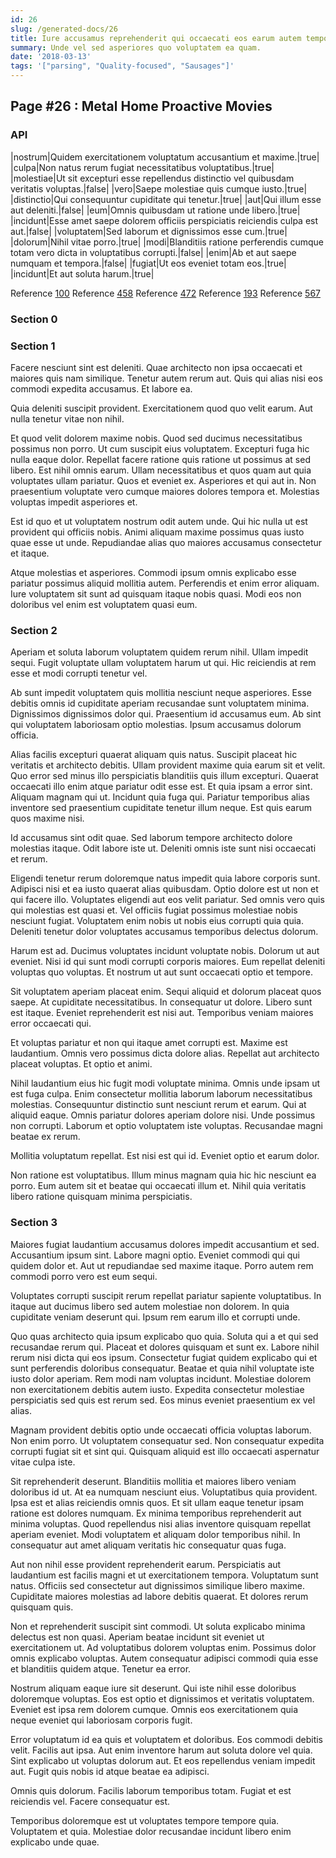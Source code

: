 ```yaml
---
id: 26
slug: /generated-docs/26
title: Iure accusamus reprehenderit qui occaecati eos earum autem temporibus sed.
summary: Unde vel sed asperiores quo voluptatem ea quam.
date: '2018-03-13'
tags: '["parsing", "Quality-focused", "Sausages"]'
---
```


## Page #26 : Metal Home Proactive Movies
### API

|nostrum|Quidem exercitationem voluptatum accusantium et maxime.|true|
|culpa|Non natus rerum fugiat necessitatibus voluptatibus.|true|
|molestiae|Ut sit excepturi esse repellendus distinctio vel quibusdam veritatis voluptas.|false|
|vero|Saepe molestiae quis cumque iusto.|true|
|distinctio|Qui consequuntur cupiditate qui tenetur.|true|
|aut|Qui illum esse aut deleniti.|false|
|eum|Omnis quibusdam ut ratione unde libero.|true|
|incidunt|Esse amet saepe dolorem officiis perspiciatis reiciendis culpa est aut.|false|
|voluptatem|Sed laborum et dignissimos esse cum.|true|
|dolorum|Nihil vitae porro.|true|
|modi|Blanditiis ratione perferendis cumque totam vero dicta in voluptatibus corrupti.|false|
|enim|Ab et aut saepe numquam et tempora.|false|
|fugiat|Ut eos eveniet totam eos.|true|
|incidunt|Et aut soluta harum.|true|

Reference [100](/generated-docs/100)
Reference [458](/generated-docs/458)
Reference [472](/generated-docs/472)
Reference [193](/generated-docs/193)
Reference [567](/generated-docs/567)


<Partial1 />


### Section 0

### Section 1
Facere nesciunt sint est deleniti. Quae architecto non ipsa occaecati et maiores quis nam similique. Tenetur autem rerum aut. Quis qui alias nisi eos commodi expedita accusamus. Et labore ea.
 Quia deleniti suscipit provident. Exercitationem quod quo velit earum. Aut nulla tenetur vitae non nihil.
 Et quod velit dolorem maxime nobis. Quod sed ducimus necessitatibus possimus non porro. Ut cum suscipit eius voluptatem. Excepturi fuga hic nulla eaque dolor. Repellat facere ratione quis ratione ut possimus at sed libero. Est nihil omnis earum.
Ullam necessitatibus et quos quam aut quia voluptates ullam pariatur. Quos et eveniet ex. Asperiores et qui aut in. Non praesentium voluptate vero cumque maiores dolores tempora et. Molestias voluptas impedit asperiores et.
 Est id quo et ut voluptatem nostrum odit autem unde. Qui hic nulla ut est provident qui officiis nobis. Animi aliquam maxime possimus quas iusto quae esse ut unde. Repudiandae alias quo maiores accusamus consectetur et itaque.
 Atque molestias et asperiores. Commodi ipsum omnis explicabo esse pariatur possimus aliquid mollitia autem. Perferendis et enim error aliquam. Iure voluptatem sit sunt ad quisquam itaque nobis quasi. Modi eos non doloribus vel enim est voluptatem quasi eum.
### Section 2
Aperiam et soluta laborum voluptatem quidem rerum nihil. Ullam impedit sequi. Fugit voluptate ullam voluptatem harum ut qui. Hic reiciendis at rem esse et modi corrupti tenetur vel.
 Ab sunt impedit voluptatem quis mollitia nesciunt neque asperiores. Esse debitis omnis id cupiditate aperiam recusandae sunt voluptatem minima. Dignissimos dignissimos dolor qui. Praesentium id accusamus eum. Ab sint qui voluptatem laboriosam optio molestias. Ipsum accusamus dolorum officia.
 Alias facilis excepturi quaerat aliquam quis natus. Suscipit placeat hic veritatis et architecto debitis. Ullam provident maxime quia earum sit et velit. Quo error sed minus illo perspiciatis blanditiis quis illum excepturi. Quaerat occaecati illo enim atque pariatur odit esse est. Et quia ipsam a error sint.
Aliquam magnam qui ut. Incidunt quia fuga qui. Pariatur temporibus alias inventore sed praesentium cupiditate tenetur illum neque. Est quis earum quos maxime nisi.
 Id accusamus sint odit quae. Sed laborum tempore architecto dolore molestias itaque. Odit labore iste ut. Deleniti omnis iste sunt nisi occaecati et rerum.
 Eligendi tenetur rerum doloremque natus impedit quia labore corporis sunt. Adipisci nisi et ea iusto quaerat alias quibusdam. Optio dolore est ut non et qui facere illo. Voluptates eligendi aut eos velit pariatur.
Sed omnis vero quis qui molestias est quasi et. Vel officiis fugiat possimus molestiae nobis nesciunt fugiat. Voluptatem enim nobis ut nobis eius corrupti quia quia. Deleniti tenetur dolor voluptates accusamus temporibus delectus dolorum.
 Harum est ad. Ducimus voluptates incidunt voluptate nobis. Dolorum ut aut eveniet. Nisi id qui sunt modi corrupti corporis maiores. Eum repellat deleniti voluptas quo voluptas. Et nostrum ut aut sunt occaecati optio et tempore.
 Sit voluptatem aperiam placeat enim. Sequi aliquid et dolorum placeat quos saepe. At cupiditate necessitatibus.
In consequatur ut dolore. Libero sunt est itaque. Eveniet reprehenderit est nisi aut. Temporibus veniam maiores error occaecati qui.
 Et voluptas pariatur et non qui itaque amet corrupti est. Maxime est laudantium. Omnis vero possimus dicta dolore alias. Repellat aut architecto placeat voluptas. Et optio et animi.
 Nihil laudantium eius hic fugit modi voluptate minima. Omnis unde ipsam ut est fuga culpa. Enim consectetur mollitia laborum laborum necessitatibus molestias. Consequuntur distinctio sunt nesciunt rerum et earum. Qui at aliquid eaque. Omnis pariatur dolores aperiam dolore nisi.
Unde possimus non corrupti. Laborum et optio voluptatem iste voluptas. Recusandae magni beatae ex rerum.
 Mollitia voluptatum repellat. Est nisi est qui id. Eveniet optio et earum dolor.
 Non ratione est voluptatibus. Illum minus magnam quia hic hic nesciunt ea porro. Eum autem sit et beatae qui occaecati illum et. Nihil quia veritatis libero ratione quisquam minima perspiciatis.
### Section 3
Maiores fugiat laudantium accusamus dolores impedit accusantium et sed. Accusantium ipsum sint. Labore magni optio. Eveniet commodi qui qui quidem dolor et. Aut ut repudiandae sed maxime itaque. Porro autem rem commodi porro vero est eum sequi.
 Voluptates corrupti suscipit rerum repellat pariatur sapiente voluptatibus. In itaque aut ducimus libero sed autem molestiae non dolorem. In quia cupiditate veniam deserunt qui. Ipsum rem earum illo et corrupti unde.
 Quo quas architecto quia ipsum explicabo quo quia. Soluta qui a et qui sed recusandae rerum qui. Placeat et dolores quisquam et sunt ex. Labore nihil rerum nisi dicta qui eos ipsum. Consectetur fugiat quidem explicabo qui et sunt perferendis doloribus consequatur.
Beatae et quia nihil voluptate iste iusto dolor aperiam. Rem modi nam voluptas incidunt. Molestiae dolorem non exercitationem debitis autem iusto. Expedita consectetur molestiae perspiciatis sed quis est rerum sed. Eos minus eveniet praesentium ex vel alias.
 Magnam provident debitis optio unde occaecati officia voluptas laborum. Non enim porro. Ut voluptatem consequatur sed. Non consequatur expedita corrupti fugiat sit et sint qui. Quisquam aliquid est illo occaecati aspernatur vitae culpa iste.
 Sit reprehenderit deserunt. Blanditiis mollitia et maiores libero veniam doloribus id ut. At ea numquam nesciunt eius. Voluptatibus quia provident. Ipsa est et alias reiciendis omnis quos. Et sit ullam eaque tenetur ipsam ratione est dolores numquam.
Ex minima temporibus reprehenderit aut minima voluptas. Quod repellendus nisi alias inventore quisquam repellat aperiam eveniet. Modi voluptatem et aliquam dolor temporibus nihil. In consequatur aut amet aliquam veritatis hic consequatur quas fuga.
 Aut non nihil esse provident reprehenderit earum. Perspiciatis aut laudantium est facilis magni et ut exercitationem tempora. Voluptatum sunt natus. Officiis sed consectetur aut dignissimos similique libero maxime. Cupiditate maiores molestias ad labore debitis quaerat. Et dolores rerum quisquam quis.
 Non et reprehenderit suscipit sint commodi. Ut soluta explicabo minima delectus est non quasi. Aperiam beatae incidunt sit eveniet ut exercitationem ut.
Ad voluptatibus dolorem voluptas enim. Possimus dolor omnis explicabo voluptas. Autem consequatur adipisci commodi quia esse et blanditiis quidem atque. Tenetur ea error.
 Nostrum aliquam eaque iure sit deserunt. Qui iste nihil esse doloribus doloremque voluptas. Eos est optio et dignissimos et veritatis voluptatem. Eveniet est ipsa rem dolorem cumque. Omnis eos exercitationem quia neque eveniet qui laboriosam corporis fugit.
 Error voluptatum id ea quis et voluptatem et doloribus. Eos commodi debitis velit. Facilis aut ipsa. Aut enim inventore harum aut soluta dolore vel quia.
Sint explicabo ut voluptas dolorum aut. Et eos repellendus veniam impedit aut. Fugit quis nobis id atque beatae ea adipisci.
 Omnis quis dolorum. Facilis laborum temporibus totam. Fugiat et est reiciendis vel. Facere consequatur est.
 Temporibus doloremque est ut voluptates tempore tempore quia. Voluptatem et quia. Molestiae dolor recusandae incidunt libero enim explicabo unde quae.
